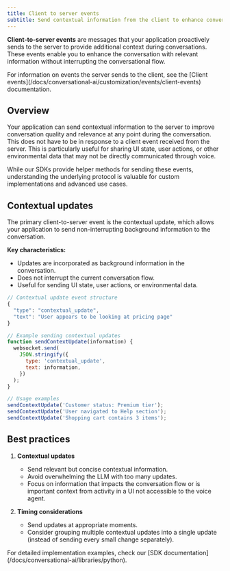 ```yaml
---
title: Client to server events
subtitle: Send contextual information from the client to enhance conversational applications in real-time.
---
```


**Client-to-server events** are messages that your application proactively sends to the server to provide additional context during conversations. These events enable you to enhance the conversation with relevant information without interrupting the conversational flow.

<Note>
  For information on events the server sends to the client, see the [Client
  events](/docs/conversational-ai/customization/events/client-events) documentation.
</Note>

## Overview

Your application can send contextual information to the server to improve conversation quality and relevance at any point during the conversation. This does not have to be in response to a client event received from the server. This is particularly useful for sharing UI state, user actions, or other environmental data that may not be directly communicated through voice.

<Info>
  While our SDKs provide helper methods for sending these events, understanding the underlying
  protocol is valuable for custom implementations and advanced use cases.
</Info>

## Contextual updates

The primary client-to-server event is the contextual update, which allows your application to send non-interrupting background information to the conversation.

**Key characteristics:**

- Updates are incorporated as background information in the conversation.
- Does not interrupt the current conversation flow.
- Useful for sending UI state, user actions, or environmental data.

```javascript
// Contextual update event structure
{
  "type": "contextual_update",
  "text": "User appears to be looking at pricing page"
}
```

```javascript
// Example sending contextual updates
function sendContextUpdate(information) {
  websocket.send(
    JSON.stringify({
      type: 'contextual_update',
      text: information,
    })
  );
}

// Usage examples
sendContextUpdate('Customer status: Premium tier');
sendContextUpdate('User navigated to Help section');
sendContextUpdate('Shopping cart contains 3 items');
```

## Best practices

1. **Contextual updates**

   - Send relevant but concise contextual information.
   - Avoid overwhelming the LLM with too many updates.
   - Focus on information that impacts the conversation flow or is important context from activity in a UI not accessible to the voice agent.

2. **Timing considerations**

   - Send updates at appropriate moments.
   - Consider grouping multiple contextual updates into a single update (instead of sending every small change separately).

<Info>
  For detailed implementation examples, check our [SDK
  documentation](/docs/conversational-ai/libraries/python).
</Info>
